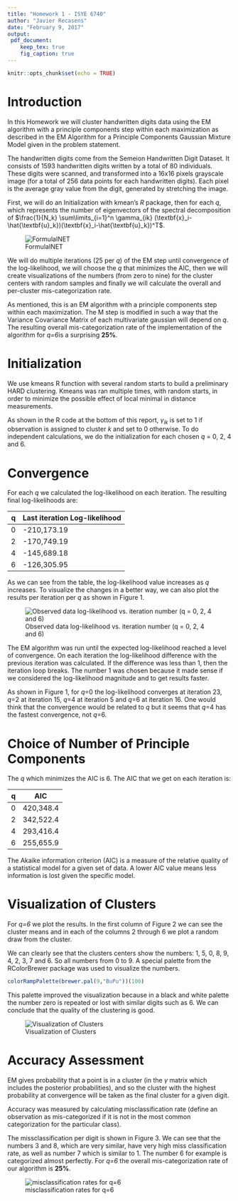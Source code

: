 ```yaml
---
title: "Homework 1 - ISYE 6740"
author: "Javier Recasens"
date: "February 9, 2017"
output: 
 pdf_document:
    keep_tex: true
    fig_caption: true
---
```


```r
knitr::opts_chunk$set(echo = TRUE)
```

# Introduction

In this Homework we will cluster handwritten digits data using the EM algorithm with a principle components step within each maximization as described in the EM Algorithm for a Principle Components Gaussian Mixture Model given in the problem statement.

The handwritten digits come from the Semeion Handwritten Digit Dataset. It consists of 1593 handwritten digits written by a total of 80 individuals. These digits were scanned, and transformed into a 16x16 pixels grayscale image (for a total of 256 data points for each handwritten digits). Each pixel is the average gray value from the digit, generated by stretching the image.

First, we will do an Initialization with kmean's *R* package, then for each *q*, which represents the number of eigenvectors of the spectral decomposition of $\frac{1}{N_k} \sum\limits_{i=1}^n \gamma_{ik} (\textbf{x}_i-\hat{\textbf{u}_k})(\textbf{x}_i-\hat{\textbf{u}_k})^T$.

![FormulaINET](http://www.sciweavers.org/upload/Tex2Img_1500010772/render.png)


We will do multiple iterations (25 per *q*) of the EM step until convergence of the log-likelihood, we will choose the *q* that minimizes the AIC, then we will create visualizations of the numbers (from zero to nine) for the cluster centers with random samples and finally we will calculate the overall and per-cluster mis-categorization rate.

As mentioned, this is an EM algorithm with a principle components step within each maximization. The M step is modified in such a way that the Variance Covariance Matrix of each multivariate gaussian will depend on *q*. The resulting overall mis-categorization rate of the   implementation of the algorithm for *q=6*is a surprising **25%**.

# Initialization

We use kmeans R function with several random starts to build a preliminary HARD clustering. Kmeans was ran multiple times, with random starts, in order to minimize the possible effect of local minimal in distance measurements.

As shown in the R code at the bottom of this report, $\gamma_{ik}$ is set to 1 if observation is assigned to cluster $k$ and set to 0 otherwise. To do independent calculations, we do the initialization for each chosen *q* = 0, 2, 4 and 6.

# Convergence

For each *q* we calculated the log-likelihood on each iteration. The resulting final log-likelihoods are:

q | Last iteration Log-likelihood 
-- | ---------------------------
0 | -210,173.19
2 | -170,749.19
4 | -145,689.18
6 | -126,305.95

As we can see from the table, the log-likelihood value increases as *q* increases. To visualize the changes in a better way, we can also plot the results per iteration per *q* as shown in Figure 1.

![Observed data log-likelihood vs. iteration number (q = 0, 2, 4 and 6)](itplot.png)

The EM algorithm was run until the expected log-likelihood reached a level of convergence. On each iteration the log-likelihood difference with the previous iteration was calculated. If the difference was less than 1, then the iteration loop breaks. The number 1 was chosen because it made sense if we considered the log-likelihood magnitude and to get results faster.

As shown in Figure 1, for *q*=0 the log-likelihood converges at iteration 23, *q*=2 at iteration 15, *q*=4 at iteration 5 and *q*=6 at iteration 16. One would think that the convergence would be related to *q* but it seems that *q*=4 has the fastest convergence, not *q*=6.

# Choice of Number of Principle Components

The *q* which minimizes the AIC is 6. The AIC that we get on each iteration is:

q | AIC
-- | --------
0 | 420,348.4
2 | 342,522.4
4 | 293,416.4
6 | 255,655.9

The Akaike information criterion (AIC) is a measure of the relative quality of a statistical model for a given set of data. A lower AIC value means less information is lost given the specific model.

# Visualization of Clusters

For *q=6* we plot the results. In the first column of Figure 2 we can see the cluster means and in each of the columns 2 through 6 we plot a random draw from the cluster.

We can clearly see that the clusters centers show the numbers: 1, 5, 0, 8, 9, 4, 2, 3, 7 and 6. So all numbers from 0 to 9. A special palette from the RColorBrewer package was used to visualize the numbers. 

```r
colorRampPalette(brewer.pal(9,"BuPu"))(100)
```

This palette improved the visualization because in a black and white palette the number zero is repeated or lost with similar digits such as 6. We can conclude that the quality of the clustering is good.

![Visualization of Clusters](Numbers.png)

# Accuracy Assessment

EM gives probability that a point is in a cluster (in the $\gamma$ matrix which includes the posterior probabilities), and so the cluster with the highest probability at convergence will be taken as the final cluster for a given digit.

Accuracy was measured by calculating misclassification rate (define an observation as mis-categorized if it is not in the most common categorization for the particular class).

The missclassification per digit is shown in Figure 3. We can see that the numbers 3 and 8, which are very similar, have very high miss classification rate, as well as number 7 which is similar to 1. The number 6 for example is categorized almost perfectly. For *q=6* the overall mis-categorization rate of our algorithm is **25%**.

![misclassification rates for q=6](digitplot.png)


